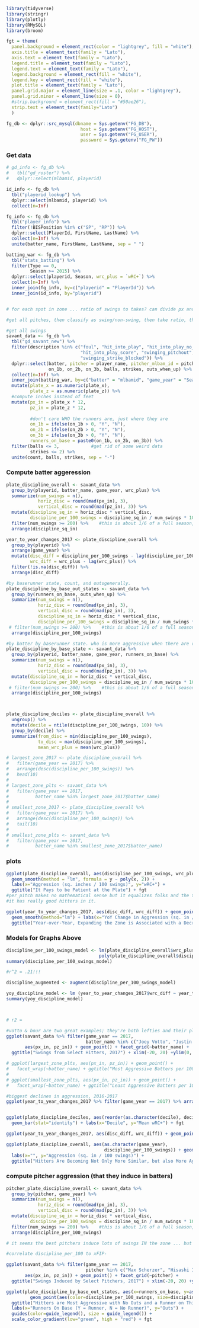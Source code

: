 ```r


library(tidyverse)
library(stringr)
library(plotly)
library(RMySQL)
library(broom)

fgt = theme(
  panel.background = element_rect(color = "lightgrey", fill = "white"),
  axis.title = element_text(family = "Lato"),
  axis.text = element_text(family = "Lato"),
  legend.title = element_text(family = "Lato"),
  legend.text = element_text(family = "Lato"),
  legend.background = element_rect(fill = "white"),
  legend.key = element_rect(fill = "white"),
  plot.title = element_text(family = "Lato"),
  panel.grid.major = element_line(size = .1, color = "lightgrey"),
  panel.grid.minor = element_line(size = 0),
  #strip.background = element_rect(fill = "#50ae26"),
  strip.text = element_text(family="Lato")
  )

fg_db <- dplyr::src_mysql(dbname = Sys.getenv("FG_DB"), 
                            host = Sys.getenv("FG_HOST"), 
                            user = Sys.getenv("FG_USER"),
                            password = Sys.getenv("FG_PW"))
```

### Get data

```r

# gd_info <- fg_db %>%
#   tbl("gd_roster") %>%
#   dplyr::select(mlbamid, playerid)

id_info <- fg_db %>%
  tbl("playerid_lookup") %>%
  dplyr::select(mlbamid, playerid) %>%
  collect(n=Inf)

fg_info <- fg_db %>%
  tbl("player_info") %>%
  filter(!BISPosition %in% c("SP", "RP")) %>%
  dplyr::select(PlayerId, FirstName, LastName) %>%
  collect(n=Inf) %>%
  unite(batter_name, FirstName, LastName, sep = " ")

batting_war <- fg_db %>%
  tbl("stats_batting") %>%
  filter(Type == 0, 
         Season >= 2015) %>%
  dplyr::select(playerid, Season, wrc_plus = `wRC+`) %>%
  collect(n=Inf) %>%
  inner_join(fg_info, by=c("playerid" = "PlayerId")) %>%
  inner_join(id_info, by="playerid")


# for each spot in zone ... ratio of swings to takes? can divide px and pz into deciles to compute zones ... 

#get all pitches, then classify as swing/non-swing, then take ratio, then split by baserunner situation

#get all swings
savant_data <- fg_db %>%
  tbl("gd_savant_new") %>%
  filter(description %in% c("foul", "hit_into_play", "hit_into_play_no_out",
                            "hit_into_play_score", "swinging_pitchout", "swinging_strike",
                            "swinging_strike_blocked")) %>%
  dplyr::select(batter, pitcher = player_name, pitcher_mlbam_id = pitcher, game_date, game_year, description, plate_x, plate_z,
                on_1b, on_2b, on_3b, balls, strikes, outs_when_up) %>%
  collect(n=Inf) %>%
  inner_join(batting_war, by=c("batter" = "mlbamid", "game_year" = "Season")) %>%
  mutate(plate_x = as.numeric(plate_x),
         plate_z = as.numeric(plate_z)) %>%
  #compute inches instead of feet
  mutate(px_in = plate_x * 12,
         pz_in = plate_z * 12,
         
         #don't care WHO the runners are, just where they are
         on_1b = ifelse(on_1b > 0, "Y", "N"),
         on_2b = ifelse(on_2b > 0, "Y", "N"),
         on_3b = ifelse(on_3b > 0, "Y", "N"),
         runners_on_base = paste0(on_1b, on_2b, on_3b)) %>%
  filter(balls <= 3,            #get rid of some weird data
         strikes <= 2) %>%
  unite(count, balls, strikes, sep = "-")
```

### Compute batter aggeression

```r

plate_discipline_overall <- savant_data %>%
  group_by(playerid, batter_name, game_year, wrc_plus) %>%
  summarize(num_swings = n(),
            horiz_disc = round(mad(px_in), 3),
            vertical_disc = round(mad(pz_in), 3)) %>%
  mutate(discipline_sq_in = horiz_disc * vertical_disc,
         discipline_per_100_swings = discipline_sq_in / num_swings * 100) %>%
  filter(num_swings >= 200) %>%    #this is about 1/6 of a full season, to reduce survivor bias
  arrange(discipline_sq_in)

year_to_year_changes_2017 <- plate_discipline_overall %>%
  group_by(playerid) %>%
  arrange(game_year) %>%
  mutate(disc_diff = discipline_per_100_swings - lag(discipline_per_100_swings),
         wrc_diff = wrc_plus - lag(wrc_plus)) %>%
  filter(!is.na(disc_diff)) %>%
  arrange(disc_diff)

#by baserunner state, count, and outsgenerally.
plate_discipline_by_base_out_states <- savant_data %>%
  group_by(runners_on_base, outs_when_up) %>%
  summarize(num_swings = n(),
            horiz_disc = round(mad(px_in), 3),
            vertical_disc = round(mad(pz_in), 3),
            discipline_sq_in = horiz_disc * vertical_disc,
            discipline_per_100_swings = discipline_sq_in / num_swings * 100) %>%
 # filter(num_swings >= 200) %>%    #this is about 1/6 of a full season, to reduce survivor bias
  arrange(discipline_per_100_swings)

#by batter by baserunner state. who is more aggressive when there are runners on base?
plate_discipline_by_base_state <- savant_data %>%
  group_by(playerid, batter_name, game_year, runners_on_base) %>%
  summarize(num_swings = n(),
            horiz_disc = round(mad(px_in), 3),
            vertical_disc = round(mad(pz_in), 3)) %>%
  mutate(discipline_sq_in = horiz_disc * vertical_disc,
         discipline_per_100_swings = discipline_sq_in / num_swings * 100) %>%
 # filter(num_swings >= 200) %>%    #this is about 1/6 of a full season, to reduce survivor bias
  arrange(discipline_per_100_swings)



plate_discipline_deciles <- plate_discipline_overall %>%
  ungroup() %>%
  mutate(decile = ntile(discipline_per_100_swings, 10)) %>%
  group_by(decile) %>%
  summarize(from_disc = min(discipline_per_100_swings),
            to_disc = max(discipline_per_100_swings),
            mean_wrc_plus = mean(wrc_plus))

# largest_zone_2017 <- plate_discipline_overall %>%
#   filter(game_year == 2017) %>%
#   arrange(desc(discipline_per_100_swings)) %>%
#   head(10)
# 
# largest_zone_plts <- savant_data %>%
#   filter(game_year == 2017,
#          batter_name %in% largest_zone_2017$batter_name) 
# 
# smallest_zone_2017 <- plate_discipline_overall %>%
#   filter(game_year == 2017) %>%
#   arrange(desc(discipline_per_100_swings)) %>%
#   tail(10) 
# 
# smallest_zone_plts <- savant_data %>%
#   filter(game_year == 2017,
#          batter_name %in% smallest_zone_2017$batter_name) 
```




### plots

```r
ggplot(plate_discipline_overall, aes(discipline_per_100_swings, wrc_plus)) + geom_point() + 
  geom_smooth(method = "lm", formula = y ~ poly(x, 2)) +
  labs(x="Aggression (sq. inches / 100 swings)", y="wRC+") + 
  ggtitle("It Pays to be Patient at the Plate") + fgt
#per_pitch makes no mathematical sense but it equalizes folks and the top of the list 'looks' right in that
#it has really good hitters in it.

ggplot(year_to_year_changes_2017, aes(disc_diff, wrc_diff)) + geom_point() +
  geom_smooth(method="lm") + labs(x="YoY Change in Aggression (sq. in / 100 swings)", y="YoY Change in wRC+") +
  ggtitle("Year-over-Year, Expanding the Zone is Associated with a Decrease in Offense") + fgt

```

### Models for Graphs Above

```r
discipline_per_100_swings_model <- lm(plate_discipline_overall$wrc_plus ~ 
                                   poly(plate_discipline_overall$discipline_per_100_swings, 2))
summary(discipline_per_100_swings_model)

#r^2 = .21!!!

discipline_augmented <- augment(discipline_per_100_swings_model)

yoy_discipline_model <- lm (year_to_year_changes_2017$wrc_diff ~ year_to_year_changes_2017$disc_diff)
summary(yoy_discipline_model)



# r2 = 
```

```r

#votto & bour are two great examples; they're both lefties and their plots contrast well.
ggplot(savant_data %>% filter(game_year == 2017,
                              batter_name %in% c("Joey Votto", "Justin Bour")),
       aes(px_in, pz_in)) + geom_point() + facet_grid(~batter_name) + 
  ggtitle("Swings from Select Hitters, 2017") + xlim(-20, 20) +ylim(0, 60)

# ggplot(largest_zone_plts, aes(px_in, pz_in)) + geom_point() +
#   facet_wrap(~batter_name) + ggtitle("Most Aggressive Batters per 100 Pitches, 2017") + ylim(0, 60) + xlim(-20, 20)
# 
# ggplot(smallest_zone_plts, aes(px_in, pz_in)) + geom_point() +
#   facet_wrap(~batter_name) + ggtitle("Least Aggressive Batters per 100 Pitches, 2017") + ylim(0, 60) + xlim(-20, 20)

#biggest declines in aggression, 2016-2017
ggplot(year_to_year_changes_2017 %>% filter(game_year == 2017) %>% arrange(disc_diff))


ggplot(plate_discipline_deciles, aes(reorder(as.character(decile), decile), mean_wrc_plus)) +
  geom_bar(stat="identity") + labs(x="Decile", y="Mean wRC+") + fgt

ggplot(year_to_year_changes_2017, aes(disc_diff, wrc_diff)) + geom_point()

ggplot(plate_discipline_overall, aes(as.character(game_year),
                                     discipline_per_100_swings)) + geom_boxplot() + coord_flip() + 
  labs(x="", y="Aggression (sq. in / 100 swings)") + 
  ggtitle("Hitters Are Becoming Not Only More Similar, but also More Aggressive")
```


### compute pitcher aggression (that they induce in batters)

```r
pitcher_plate_discipline_overall <- savant_data %>%
  group_by(pitcher, game_year) %>%
  summarize(num_swings = n(),
            horiz_disc = round(mad(px_in), 3),
            vertical_disc = round(mad(pz_in), 3)) %>%
  mutate(discipline_sq_in = horiz_disc * vertical_disc,
         discipline_per_100_swings = discipline_sq_in / num_swings * 100) %>%
  filter(num_swings >= 200) %>%    #this is about 1/6 of a full season, to reduce survivor bias
  arrange(discipline_per_100_swings)

# it seems the best pitchers induce lots of swings IN the zone ... but somehow remain untouched.

#correlate discipline_per_100 to xFIP-

ggplot(savant_data %>% filter(game_year == 2017,
                              pitcher %in% c("Max Scherzer", "Hisashi Iwakuma")),
       aes(px_in, pz_in)) + geom_point() + facet_grid(~pitcher) + 
  ggtitle("Swings Induced by Select Pitchers, 2017") + xlim(-20, 20) +ylim(0, 60)
```

```r
ggplot(plate_discipline_by_base_out_states, aes(x=runners_on_base, y=as.character(outs_when_up))) +
         geom_point(aes(color=discipline_per_100_swings, size=discipline_per_100_swings)) +
  ggtitle("Hitters are Most Aggressive with No Outs and a Runner on Third") +
  labs(x="Runners On Base (Y = Runner, N = No Runner)", y="Outs") +
  guides(color=guide_legend(), size = guide_legend()) +
  scale_color_gradient(low="green", high = "red") + fgt

```

